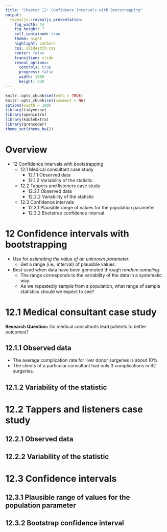```yaml
---
title: "Chapter 12: Confidence Intervals with Bootstrapping"
output: 
  revealjs::revealjs_presentation:
    fig_width: 14 
    fig_height: 7
    self_contained: true
    theme: night
    highlight: zenburn
    css: slidesdjh.css
    center: false
    transition: slide
    reveal_options:
      controls: true
      progress: false
      width: 1080
      height: 540
---
```


```r
knitr::opts_chunk$set(echo = TRUE)
knitr::opts_chunk$set(comment = NA)
options(width = 100)
library(tidyverse)
library(openintro)
library(kableExtra)
library(qrencoder)
theme_set(theme_bw())
```

# Overview

- 12 Confidence intervals with bootstrapping
    - 12.1 Medical consultant case study
        - 12.1.1 Observed data
        - 12.1.2 Variability of the statistic
    - 12.2 Tappers and listeners case study
        - 12.2.1 Observed data
        - 12.2.2 Variability of the statistic
    - 12.3 Confidence intervals
        - 12.3.1 Plausible range of values for the population parameter
        - 12.3.2 Bootstrap confidence interval


# 12 Confidence intervals with bootstrapping

- Use for *estimating the value of an unknown parameter*.
    - Get a range (i.e., interval) of plausible values.
- Best used when data have been generated through *random sampling*.
    - The range corresponds to the variability of the data in a systematic way.
    - As we repeatedly sample from a population, what range of sample statistics should we expect to see?

# 12.1 Medical consultant case study

**Research Question:** Do medical consultants lead patients to better outcomes?

## 12.1.1 Observed data

- The average complication rate for liver donor surgeries is about 10%.
- The clients of a particular consultant had only 3 complications in 62 surgeries.

## 12.1.2 Variability of the statistic
# 12.2 Tappers and listeners case study
## 12.2.1 Observed data
## 12.2.2 Variability of the statistic
# 12.3 Confidence intervals
## 12.3.1 Plausible range of values for the population parameter
## 12.3.2 Bootstrap confidence interval


